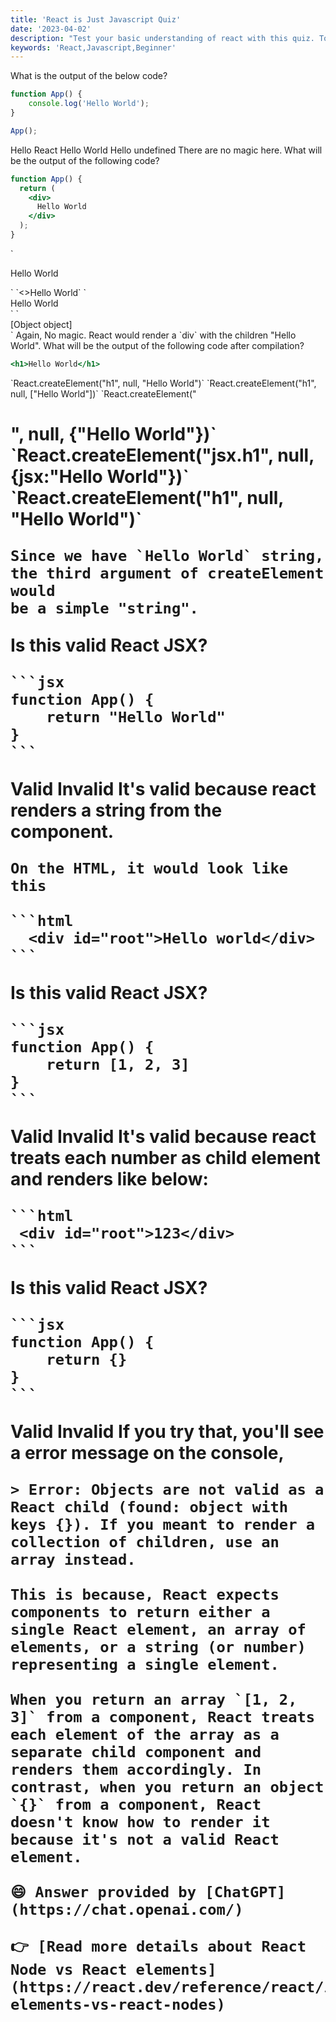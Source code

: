 ```yaml
---
title: 'React is Just Javascript Quiz'
date: '2023-04-02'
description: "Test your basic understanding of react with this quiz. Topics include: JSX, Hooks, Rendering, API Design."
keywords: 'React,Javascript,Beginner'
---
```


<Playground>
<QuestionSet>
  <Question>
  What is the output of the below code?

  ```javascript
  function App() {
      console.log('Hello World');
  }

  App();
  ```

  </Question>
  <Choises>
    <Choise>
      Hello React
    </Choise>
    <Choise isAnswer>
      Hello World
    </Choise>
    <Choise>
      Hello
    </Choise>
    <Choise>
      undefined
    </Choise>
  </Choises>
  <Answer>
      There are no magic here. 
  </Answer>
</QuestionSet>
<QuestionSet>
  <Question>
  What will be the output of the following code?

  ```jsx
  function App() {
    return (
      <div>
        Hello World
      </div>
    );
  }
  ```

  </Question>
  <Choises>
    <Choise>
      `<p>Hello World</p>`
    </Choise>
    <Choise >
      `<>Hello World</>`
    </Choise>
    <Choise isAnswer>
      `<div>Hello World</div>`
    </Choise>
    <Choise>
       `<div>[Object object]</div>`
    </Choise>
  </Choises>
  <Answer>
    Again, No magic. React would render a `div` with the children "Hello World".
  </Answer>
</QuestionSet>
<QuestionSet>
  <Question>
  What will be the output of the following code after compilation?

  ```jsx noline
  <h1>Hello World</h1>
  ```

  </Question>
  <Choises>
    <Choise isAnswer>
     `React.createElement("h1", null, "Hello World")`
    </Choise>
    <Choise >
     `React.createElement("h1", null, ["Hello World"])`
    </Choise>
    <Choise>
     `React.createElement("<h1/>", null, {"Hello World"})`
    </Choise>
    <Choise>
     `React.createElement("jsx.h1", null, {jsx:"Hello World"})`
    </Choise>
  </Choises>
  <Answer>
    `React.createElement("h1", null, "Hello World")`

    Since we have `Hello World` string, the third argument of createElement would
    be a simple "string".
  </Answer>
</QuestionSet>
<QuestionSet>
  <Question>
    Is this valid React JSX?

    ```jsx
    function App() {
        return "Hello World"
    }
    ```

  </Question>
  <Choises>
    <Choise isAnswer>
     Valid
    </Choise>
    <Choise >
     Invalid
    </Choise>
  </Choises>
  <Answer>
    It's valid because react renders a string from the component. 

    On the HTML, it would look like this

    ```html
      <div id="root">Hello world</div>
    ```
  </Answer>
</QuestionSet>
<QuestionSet>
  <Question>
    Is this valid React JSX?

    ```jsx
    function App() {
        return [1, 2, 3]
    }
    ```

  </Question>
  <Choises>
    <Choise isAnswer>
     Valid
    </Choise>
    <Choise >
     Invalid
    </Choise>
  </Choises>
  <Answer>
    It's valid because react treats each number as child element and renders like below:

    ```html
     <div id="root">123</div>
    ```
  </Answer>
</QuestionSet>
<QuestionSet>
  <Question>
    Is this valid React JSX?

    ```jsx
    function App() {
        return {}
    }
    ```

  </Question>
  <Choises>
    <Choise>
     Valid
    </Choise>
    <Choise isAnswer>
     Invalid
    </Choise>
  </Choises>
  <Answer>
    If you try that, you'll see a error message on the console,

    > Error: Objects are not valid as a React child (found: object with keys {}). If you meant to render a collection of children, use an array instead.

    This is because, React expects components to return either a single React element, an array of elements, or a string (or number) representing a single element.
    
    When you return an array `[1, 2, 3]` from a component, React treats each element of the array as a separate child component and renders them accordingly. In contrast, when you return an object `{}` from a component, React doesn't know how to render it because it's not a valid React element.

    😄 Answer provided by [ChatGPT](https://chat.openai.com/)

    👉 [Read more details about React Node vs React elements](https://react.dev/reference/react/isValidElement#react-elements-vs-react-nodes)
  </Answer>
</QuestionSet>
</Playground>
